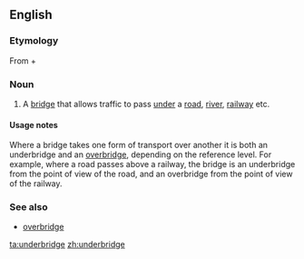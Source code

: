 ==English==

===Etymology===
From {{term|under}} + {{term|bridge}}

===Noun===
{{en-noun}}

# {{British}} A [[bridge]] that allows traffic to pass [[under]] a [[road]], [[river]], [[railway]] etc.

====Usage notes====
Where a bridge takes one form of transport over another it is both an underbridge and an [[overbridge]], depending on the reference level. For example, where a road passes above a railway, the bridge is an underbridge from the point of view of the road, and an overbridge from the point of view of the railway.

===See also===
*[[overbridge]]

[[ta:underbridge]]
[[zh:underbridge]]
